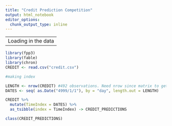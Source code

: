 ```yaml
---
title: "Credit Prediction Competition"
output: html_notebook
editor_options: 
  chunk_output_type: inline
---
```



-------------------
Loading in the data
-------------------

```r
library(fpp3)
library(fable)
library(chron)
CREDIT <- read.csv("credit.csv")

#making index 

LENGTH <- nrow(CREDIT) #492 observations. Need nrow since matrix to get 492 
DATES <- seq( as.Date("4999/1/1"), by = "day", length.out = LENGTH) 

CREDIT %>% 
  mutate(TimeIndex = DATES) %>% 
  as_tsibble(index = TimeIndex) -> CREDIT_PREDICTIONS

class(CREDIT_PREDICTIONS)

```



